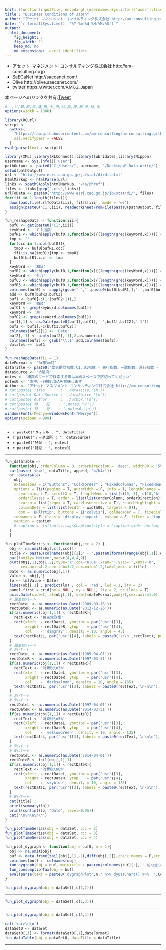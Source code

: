 ```yaml
---
knit: (function(inputFile, encoding) {username<-Sys.info()['user'];fileName<-'defaultPath.csv';pathToFile <-paste0('C:/Users/', username,'/Desktop/pathToCSV/');setwd(pathToFile);buf0<-read.csv(fileName,header = F,skip = 0,stringsAsFactor = F,check.names = F,fileEncoding = 'utf-8');timeStamp<-format(Sys.time(),'%Y%m%d%H%M%S');rmarkdown::render(inputFile, encoding = encoding, output_file = paste0('C:/Users/',username,buf0[2,1],'charts/','am-consulting.co.jp-BusinessConditions.html')) })
title : "Business Conditions of Japan"
author: "アセット･マネジメント･コンサルティング株式会社 http://am-consulting.co.jp"
date: "`r format(Sys.time(), '%Y-%m-%d %H:%M:%S')`"
output: 
  html_document:
    fig_height: 5
    fig_width: 10
    keep_md: no
    md_extensions: -ascii_identifiers 
---
```

<link href="http://knowledgevault.saecanet.com/components/rmarkdown-html.css" rel="stylesheet"> 
<style>
.main-container {
	max-width: 1000px;
	margin-left: auto;
	margin-right: auto;
}

table{
 white-space: nowrap;
}
</style>

- アセット･マネジメント･コンサルティング株式会社 http://am-consulting.co.jp
- SaECaNet http://saecanet.com/
- Olive http://olive.saecanet.com/
- twitter https://twitter.com/AMC2_Japan

本ページへのリンクを共有:<a href="https://twitter.com/share" class="twitter-share-button" data-via="AMC2_Japan" data-size="large">Tweet</a> <script>!function(d,s,id){var js,fjs=d.getElementsByTagName(s)[0],p=/^http:/.test(d.location)?'http':'https';if(!d.getElementById(id)){js=d.createElement(s);js.id=id;js.src=p+'://platform.twitter.com/widgets.js';fjs.parentNode.insertBefore(js,fjs);}}(document, 'script', 'twitter-wjs');</script>

```r
# ―,ソ,噂,欺,圭,構,蚕,十,申,貼,能,表,暴,予,禄,兔
options(width = 1000)
```

```r
library(RCurl)
script <-
  getURL(
    "https://raw.githubusercontent.com/am-consulting/am-consulting.github.io/master/R-dygraphsFunction.r",
    ssl.verifypeer = FALSE
  )
eval(parse(text = script))
```

```r
library(XML);library(XLConnect);library(lubridate);library(Nippon)
username <- Sys.info()['user']
pathOutput <- paste0("C:/Users/", username, "/Desktop/R_Data_Write/")
setwd(pathOutput)
url <- "http://www.esri.cao.go.jp/jp/stat/di/di.html"
htmlMarkup <- htmlParse(url)
links <- xpathSApply(htmlMarkup, "//a/@href")
files <- links[grep('.xls',links)]
urlToData <- paste0('http://www.esri.cao.go.jp/jp/stat/di/', files)
for(iii in 1:length(files)){
  download.file(urlToData[iii], files[iii], mode = 'wb')
  assign(paste0('CI',iii), readWorksheetFromFile(paste0(pathOutput, files[iii]), sheet = 1, check.names = F, header = F))
}
```

```r
fun_reshapeData <- function(iii){
  buf0 <- get(paste0('CI',iii))
  keyWord <- 'ＣＩ指数'
  bufR1 <- which(apply(buf0,1,function(x){(length(grep(keyWord,x)))})!=0)
  tmp <- ''
  for(ccc in 1:ncol(buf0)){
    tmp0 <- buf0[bufR1,ccc]
    if(!is.na(tmp0)){tmp <- tmp0}
    buf0[bufR1,ccc] <- tmp  
  }
  keyWord <- '和暦'
  bufR2 <- which(apply(buf0,1,function(x){(length(grep(keyWord,x)))})!=0)
  keyWord <- '外れ'
  bufC3 <- which(apply(buf0,2,function(x){(length(grep(keyWord,x)))})!=0)
  bufR3 <- which(apply(buf0,1,function(x){(length(grep(keyWord,x)))})!=0)
  colnames(buf0) <- sapply(gsub(' ','',paste0(buf0[bufR1,],'-',buf0[bufR2,])),zen2han)
  add <- buf0[bufR3,bufC3]
  buf1 <- buf0[-c(1:(bufR2+1)),]
  keyWord <- '西暦'
  bufC1 <- grep(keyWord,colnames(buf1))
  keyWord <- '月'
  bufC2 <- grep(keyWord,colnames(buf1))
  buf1[,1] <- as.Date(paste0(buf1[,bufC1],'-',buf1[,bufC2],'-1'))
  buf2 <- buf1[,-c(bufC1,bufC2)]
  colnames(buf2)[1] <- 'Date'
  buf2[,-1] <- apply(buf2[,-1],2,as.numeric)
  colnames(buf2) <- gsub('\\.1',add,colnames(buf2))
  dataSet <<- buf2
}
```

```r
fun_reshapeData(iii = 1)
dateFormat <- '%Y年%m月'
dataTitle <- paste0('景気動向指数:CI、DI指数 - 先行指数、一致指数、遅行指数 - ', format(tail(dataSet[,1],1),dateFormat))
dataSource <- '内閣府'
notes <- '複数のワードで検索する際は半角スペースで区切ってください'
notes0 <- '表中、-9999はNAを意味します'
Author <- 'アセット･マネジメント･コンサルティング株式会社 http://am-consulting.co.jp'
# cat(paste('Title       : ',dataTitle,'\n'))
# cat(paste('Data Source : ',dataSource,'\n'))
# cat(paste('Author      : ',Author,'\n'))
# cat(paste('特    記    : ',notes,'\n'))
# cat(paste('特    記    : ',notes0,'\n'))
windowsFonts(Meiryo=windowsFont("Meiryo"))
options(scipen = 999)
```

***

- `r paste0("タイトル : ", dataTitle)`
- `r paste0("データ出所 : ", dataSource)`
- `r paste0("特記 : ", notes)`
- `r paste0("特記 : ", notes0)`

***

```r
fun_dataTable <- 
  function(obj, orderColumn = 0, orderDirection = 'desc', width00 = '5%', caption = '', dataTitle='', append='') {
  cat(paste('<h4>', dataTitle, append, '</h4>'))  
  DT::datatable(
    obj,
    extensions = c("Buttons", "ColReorder" , "FixedColumns", "FixedHeader"),
    options = list(paging = T, autoWidth = F, info = T, lengthChange = T, ordering = T,
      searching = T, scrollX = T, lengthMenu = list(c(10,-1), c(10,'All')),
      orderClasses = T, order = list(list(orderColumn, orderDirection)), 
      search = list(regex = T, caseInsensitive = T), searchHighlight = T,
      columnDefs = list(list(width = width00, targets = 0)),
      dom = 'BRlfrtip', buttons = I('colvis'), colReorder = T, fixedColumns = list(leftColumns = 1), fixedHeader = T),
    rownames = F, class = 'display compact', escape = F, filter = 'top', 
    caption = caption
    # caption = htmltools::tags$caption(style = 'caption-side: bottom; text-align: center;','Table ', htmltools::em(caption))
  )  
  }
```

```r
fun_plotTimeSeries <- function(obj,ccc = 2) {
  obj <- na.omit(obj[,c(1,ccc)])
  title <- paste0(colnames(obj)[2],' - ',paste0(format(range(obj[,1]),dateFormat),collapse = '~'))  
  par(family='Meiryo',mar=c(4,4,4,2))
  plot(obj[,1],obj[,2],type='l',col='blue',xlab='',ylab='',xaxt='n',
       cex.axis=1.2,cex.lab=1.2,cex.main=1.2,lwd=1,main = title)
  Date <- as.numeric(obj[,1])
  Value <- obj[,2]
  lo <- lm(Value ~ Date)
  lines(obj[,1] , predict(lo) , col = 'red', lwd = 1, lty = 2)
  panel.first = grid(nx = NULL, ny = NULL, lty = 2, equilogs = T)
  axis.Date(side=1, at=obj[,1],format=dateFormat,padj=1,cex.axis=1.0)
  # 民主党パート
  rectDateL <- as.numeric(as.Date('2009-09-16'))
  rectDateR <- as.numeric(as.Date('2012-12-26'))
  if(as.numeric(obj[1,1]) < rectDateR){
    rectText <- '民主党政権'
    rect(xleft  = rectDateL, ybottom = par('usr')[3], 
         xright = rectDateR, ytop    = par('usr')[4], 
         col    = 'dimgray', density = 10, angle = 45)
    text(rectDateL, par('usr')[4], labels = paste0('\n\n',rectText), pos = 4)
  }
  # 民主党パート
  # 3%パート
  rectDateL <- as.numeric(as.Date('1989-04-01'))
  rectDateR <- as.numeric(as.Date('1997-03-31'))
  if(as.numeric(obj[1,1]) < rectDateR){
    rectText <- '消費税\n3%'
    rect(xleft  = rectDateL, ybottom = par('usr')[3], 
         xright = rectDateR, ytop    = par('usr')[4], 
         col    = 'darksalmon', density = 10, angle = 135)
    text(rectDateL, par('usr')[3], labels = paste0(rectText,'\n\n\n'), pos = 4)
  }
  # 3%パート
  # 5%パート
  rectDateL <- as.numeric(as.Date('1997-04-01'))
  rectDateR <- as.numeric(as.Date('2014-03-31'))
  if(as.numeric(obj[1,1]) < rectDateR){
    rectText <- '消費税\n5%'
    rect(xleft  = rectDateL, ybottom = par('usr')[3], 
         xright = rectDateR, ytop    = par('usr')[4], 
         col    = 'yellowgreen', density = 10, angle = 135)
    text(rectDateL, par('usr')[3], labels = paste0(rectText,'\n\n\n'), pos = 4)
  }
  # 5%パート
  # 8%パート
  rectDateL <- as.numeric(as.Date('2014-04-01'))
  rectDateR <- tail(obj[,1],1)
  if(as.numeric(obj[1,1]) < rectDateR){
    rectText <- '消費税\n8%'
    rect(xleft  = rectDateL, ybottom = par('usr')[3], 
         xright = rectDateR, ytop    = par('usr')[4], 
         col    = 'skyblue', density = 10, angle = 135)
    text(rectDateL, par('usr')[3], labels = paste0(rectText,'\n\n\n'), pos = 4)
  }
  # 8%パート
  cat(title)
  print(summary(lo))
  print(confint(lo, 'Date', level=0.95))
  cat('\n\n\n\n\n')
}
```

```r
fun_plotTimeSeries(obj = dataSet, ccc = 2)
fun_plotTimeSeries(obj = dataSet, ccc = 3)
fun_plotTimeSeries(obj = dataSet, ccc = 4)
```

```r
fun_plot_dygraph <- function(obj = buf0, n = 1){
  obj <- na.omit(obj)
  buf <- data.frame(tail(obj[,1],-1),diff(obj[,2]),check.names = F,stringsAsFactors = F)
  colnames(buf) <- colnames(obj)
  fun_dygraph(obj = buf, mainTitle = paste0(colnames(buf)[2], '-前月差(ポイント)'), n = n)
  fun_consumptionTax(obj = buf)
  eval(parse(text = paste0('dygraphPlot',n,' %>% dyBarChart() %>%  ',ConsumptionTax)))
}
```



```r
fun_plot_dygraph(obj = dataSet[,c(1,2)])
```

***

```r
fun_plot_dygraph(obj = dataSet[,c(1,3)])
```

***

```r
fun_plot_dygraph(obj = dataSet[,c(1,4)])
```

```r
cat('<hr>\n\n')
dataSet0 <- dataSet
dataSet0[,1] <- format(dataSet0[,1],dateFormat)
fun_dataTable(obj = dataSet0, dataTitle = dataTitle)
```

***

<script>
  (function(i,s,o,g,r,a,m){i['GoogleAnalyticsObject']=r;i[r]=i[r]||function(){
  (i[r].q=i[r].q||[]).push(arguments)},i[r].l=1*new Date();a=s.createElement(o),
  m=s.getElementsByTagName(o)[0];a.async=1;a.src=g;m.parentNode.insertBefore(a,m)
  })(window,document,'script','https://www.google-analytics.com/analytics.js','ga');

  ga('create', 'UA-3077339-5', 'auto');
  ga('send', 'pageview');

</script>
